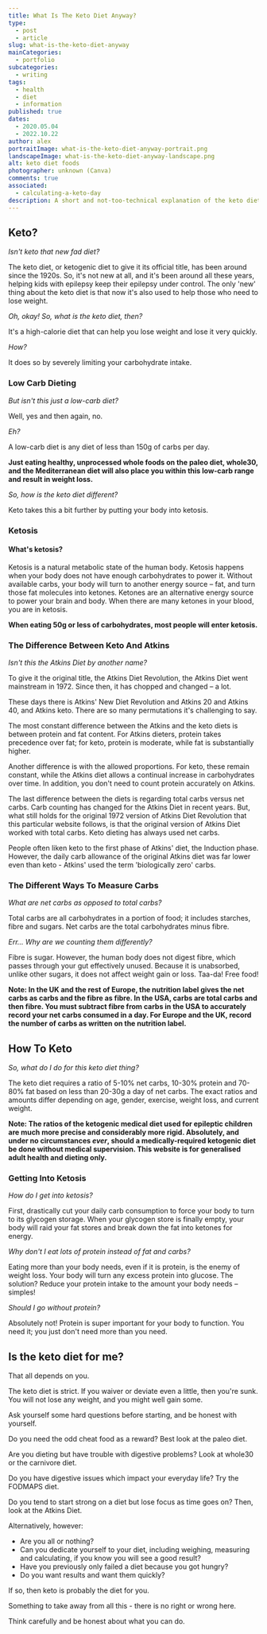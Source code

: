 ```yaml
---
title: What Is The Keto Diet Anyway?
type:
  - post
  - article
slug: what-is-the-keto-diet-anyway
mainCategories:
  - portfolio
subcategories:
  - writing
tags:
  - health
  - diet
  - information
published: true
dates:
  - 2020.05.04
  - 2022.10.22
author: alex
portraitImage: what-is-the-keto-diet-anyway-portrait.png
landscapeImage: what-is-the-keto-diet-anyway-landscape.png
alt: keto diet foods
photographer: unknown (Canva)
comments: true
associated:
  - calculating-a-keto-day
description: A short and not-too-technical explanation of the keto diet for weight loss. Learn the basics of keto dieting and if it's the diet for you.
---
```


<ArticleContent>

## Keto?

_Isn't keto that new fad diet?_

The keto diet, or ketogenic diet to give it its official title, has been around since the 1920s. So, it's not new at all, and it's been around all these years, helping kids with epilepsy keep their epilepsy under control. The only 'new' thing about the keto diet is that now it's also used to help those who need to lose weight.

_Oh, okay! So, what is the keto diet, then?_

It's a high-calorie diet that can help you lose weight and lose it very quickly.

_How?_

It does so by severely limiting your carbohydrate intake.

### Low Carb Dieting

_But isn't this just a low-carb diet?_

Well, yes and then again, no.

_Eh?_

A low-carb diet is any diet of less than 150g of carbs per day.

**Just eating healthy, unprocessed whole foods on the paleo diet, whole30, and the Mediterranean diet will also place you within this low-carb range and result in weight loss.**

_So, how is the keto diet different?_

Keto takes this a bit further by putting your body into ketosis.

### Ketosis

#### What's ketosis?

Ketosis is a natural metabolic state of the human body. Ketosis happens when your body does not have enough carbohydrates to power it. Without available carbs, your body will turn to another energy source – fat, and turn those fat molecules into ketones. Ketones are an alternative energy source to power your brain and body. When there are many ketones in your blood, you are in ketosis.

**When eating 50g or less of carbohydrates, most people will enter ketosis.**

### The Difference Between Keto And Atkins

_Isn't this the Atkins Diet by another name?_

To give it the original title, the Atkins Diet Revolution, the Atkins Diet went mainstream in 1972. Since then, it has chopped and changed – a lot.

These days there is Atkins' New Diet Revolution and Atkins 20 and Atkins 40, and Atkins keto. There are so many permutations it's challenging to say.

The most constant difference between the Atkins and the keto diets is between protein and fat content. For Atkins dieters, protein takes precedence over fat; for keto, protein is moderate, while fat is substantially higher.

Another difference is with the allowed proportions. For keto, these remain constant, while the Atkins diet allows a continual increase in carbohydrates over time. In addition, you don't need to count protein accurately on Atkins.

The last difference between the diets is regarding total carbs versus net carbs. Carb counting has changed for the Atkins Diet in recent years. But, what still holds for the original 1972 version of Atkins Diet Revolution that this particular website follows, is that the original version of Atkins Diet worked with total carbs. Keto dieting has always used net carbs.

People often liken keto to the first phase of Atkins' diet, the Induction phase. However, the daily carb allowance of the original Atkins diet was far lower even than keto - Atkins' used the term 'biologically zero' carbs.

### The Different Ways To Measure Carbs

_What are net carbs as opposed to total carbs?_

Total carbs are all carbohydrates in a portion of food; it includes starches, fibre and sugars. Net carbs are the total carbohydrates minus fibre.

_Err… Why are we counting them differently?_

Fibre is sugar. However, the human body does not digest fibre, which passes through your gut effectively unused. Because it is unabsorbed, unlike other sugars, it does not affect weight gain or loss. Taa-da! Free food!

**Note: In the UK and the rest of Europe, the nutrition label gives the net carbs as carbs and the fibre as fibre. In the USA, carbs are total carbs and then fibre. You must subtract fibre from carbs in the USA to accurately record your net carbs consumed in a day. For Europe and the UK, record the number of carbs as written on the nutrition label.**

## How To Keto

_So, what do I do for this keto diet thing?_

The keto diet requires a ratio of 5-10% net carbs, 10-30% protein and 70-80% fat based on less than 20-30g a day of net carbs. The exact ratios and amounts differ depending on age, gender, exercise, weight loss, and current weight.

**Note: The ratios of the ketogenic medical diet used for epileptic children are much more precise and considerably more rigid. Absolutely, and under no circumstances _ever_, should a medically-required ketogenic diet be done without medical supervision. This website is for generalised adult health and dieting only.**

### Getting Into Ketosis

_How do I get into ketosis?_

First, drastically cut your daily carb consumption to force your body to turn to its glycogen storage. When your glycogen store is finally empty, your body will raid your fat stores and break down the fat into ketones for energy.

_Why don't I eat lots of protein instead of fat and carbs?_

Eating more than your body needs, even if it is protein, is the enemy of weight loss. Your body will turn any excess protein into glucose. The solution? Reduce your protein intake to the amount your body needs – simples!

_Should I go without protein?_

Absolutely not! Protein is super important for your body to function. You need it; you just don't need more than you need.

## Is the keto diet for me?

That all depends on you.

The keto diet is strict. If you waiver or deviate even a little, then you're sunk. You will not lose any weight, and you might well gain some.

Ask yourself some hard questions before starting, and be honest with yourself.

Do you need the odd cheat food as a reward? Best look at the paleo diet.

Are you dieting but have trouble with digestive problems? Look at whole30 or the carnivore diet.

Do you have digestive issues which impact your everyday life? Try the FODMAPS diet.

Do you tend to start strong on a diet but lose focus as time goes on? Then, look at the Atkins Diet.

Alternatively, however:

- Are you all or nothing?
- Can you dedicate yourself to your diet, including weighing, measuring and calculating, if you know you will see a good result?
- Have you previously only failed a diet because you got hungry?
- Do you want results and want them quickly?

If so, then keto is probably the diet for you.

Something to take away from all this - there is no right or wrong here.

Think carefully and be honest about what you can do.

</ArticleContent>
